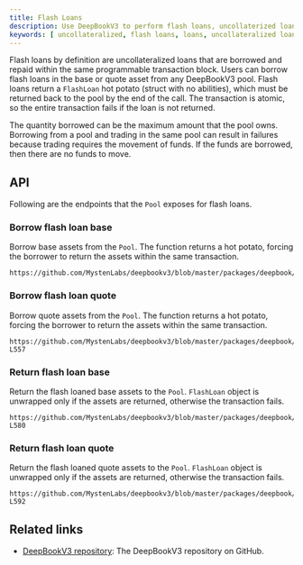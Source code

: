 ```yaml
---
title: Flash Loans
description: Use DeepBookV3 to perform flash loans, uncollaterized loans that are borrowed and repaid within the same programmable transaction block.
keywords: [ uncollateralized, flash loans, loans, uncollateralized loans, programmable transaction blocks, ptbs, borrow flash loan base, borrow flash loan quote, retrieve flash loan base, retrieve flash loan quote ]
---
```



Flash loans by definition are uncollateralized loans that are borrowed and repaid within the same programmable transaction block. Users can borrow flash loans in the base or quote asset from any DeepBookV3 pool. Flash loans return a `FlashLoan` hot potato (struct with no abilities), which must be returned back to the pool by the end of the call. The transaction is atomic, so the entire transaction fails if the loan is not returned.

The quantity borrowed can be the maximum amount that the pool owns. Borrowing from a pool and trading in the same pool can result in failures because trading requires the movement of funds. If the funds are borrowed, then there are no funds to move.

## API

Following are the endpoints that the `Pool` exposes for flash loans.

### Borrow flash loan base

Borrow base assets from the `Pool`. The function returns a hot potato, forcing the borrower to return the assets within the same transaction.

```move reference 
https://github.com/MystenLabs/deepbookv3/blob/master/packages/deepbook/sources/pool.move 
```

### Borrow flash loan quote

Borrow quote assets from the `Pool`. The function returns a hot potato, forcing the borrower to return the assets within the same transaction.

```move reference 
https://github.com/MystenLabs/deepbookv3/blob/master/packages/deepbook/sources/pool.move#L548-L557
```

### Return flash loan base

Return the flash loaned base assets to the `Pool`. `FlashLoan` object is unwrapped only if the assets are returned, otherwise the transaction fails.

```move reference 
https://github.com/MystenLabs/deepbookv3/blob/master/packages/deepbook/sources/pool.move#L570-L580
```

### Return flash loan quote

Return the flash loaned quote assets to the `Pool`. `FlashLoan` object is unwrapped only if the assets are returned,
otherwise the transaction fails.

```move reference 
https://github.com/MystenLabs/deepbookv3/blob/master/packages/deepbook/sources/pool.move#L582-L592
```

## Related links

- [DeepBookV3 repository](https://github.com/MystenLabs/deepbookv3): The DeepBookV3 repository on GitHub.

